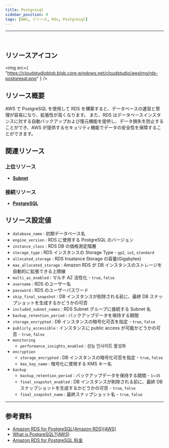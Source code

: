```yaml
---
title: Postgresql
sidebar_position: 0
tags: [AWS, リソース, Rds, Postgresql]
---
```


<hr />
<br />

## リソースアイコン

<img
    src={
        "https://cloudstudioblob.blob.core.windows.net/cloudstudio/awsImg/rds-postgresql.png"
    }
/>

## リソース概要

AWS で PostgreSQL を使用して RDS を構築すると、データベースの運営と管理が容易になり、拡張性が高くなります。
また、RDS はデータベースインスタンスに対する自動バックアップおよび復元機能を提供し、データ損失を防止することができ、AWS が提供するセキュリティ機能でデータの安全性を保障することができます。

## 関連リソース

### 上位リソース

-   [**Subnet**](https://docs.cstudio.app/ja/docs/resource/aws/Vpc/Subnet)

### 接続リソース

-   [**PostgreSQL**](https://docs.cstudio.app/ja/docs/resource/aws/Rds/Postgresql)

## リソース設定値

-   `database_name` : 初期データベース名
-   `engine_version` : RDS に使用する PostgreSQL のバージョン
-   `instance_class` : RDS DB の価格測定階層
-   `storage_type` : RDS インスタンスの Storage Type - `gp2`, `io1`, `standard`
-   `allocated_storage` : RDS Insatance Storage の容量(Gigabytes)
-   `max_allocated_storage` : Amazon RDS が DB インスタンスのストレージを自動的に拡張できる上限線
-   `multi_az_enabled` : マルチ AZ 活性化 - `true`, `false`
-   `username` : RDS のユーザー名
-   `password` : RDS のユーザーパスワード
-   `skip_final_snapshot` : DB インスタンスが削除される前に、最終 DB スナップショットを生成するかどうかの可否
-   `included_subnet_names` : RDS Subnet グループに接続する Subnet 名
-   `backup_retention_period` : バックアップデータを保持する期間
-   `storage_encrypted` : DB インスタンスの暗号化可否を指定 - `true`, `false`
-   `publicly_accessible` : インスタンスに public access が可能かどうかの可否 - `true`, `false`
-   `monitoring`
    -   `performance_insights_enabled` : 성능 인사이트 활성화
-   `encryption`
    -   `storage_encrypted` : DB インスタンスの暗号化可否を指定 - `true`, `false`
    -   `kms_key_name` : 暗号化に使用する KMS キー名
-   `backup`
    -   `backup_retention_period` : バックアップデータを保持する期間 - `1`~`35`
    -   `final_snapshot_enabled` : DB インスタンスが削除される前に、最終 DB スナップショットを生成するかどうかの可否 - `true`, `false`
    -   `final_snapshot_name` : 最終スナップショット名 - `true`, `false`

---

## 参考資料

-   [Amazon RDS for PostgreSQL(Amazon RDS)(AWS)](https://aws.amazon.com/ko/rds/postgresql/)
-   [What is PostgreSQL?(AWS)](https://aws.amazon.com/ko/rds/postgresql/what-is-postgresql/)
-   [Amazon RDS for PostgreSQL 料金](https://aws.amazon.com/ko/rds/postgresql/pricing/)
